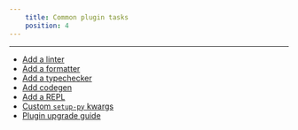 ```yaml
---
    title: Common plugin tasks
    position: 4
---
```


---

- [Add a linter](./add-a-linter.mdx)
- [Add a formatter](./add-a-formatter.mdx)
- [Add a typechecker](./add-a-typechecker.mdx)
- [Add codegen](./add-codegen.mdx)
- [Add a REPL](./add-a-repl.mdx)
- [Custom `setup-py` kwargs](<./custom-`setup-py()`-kwargs.mdx>)
- [Plugin upgrade guide](./plugin-upgrade-guide.mdx)
